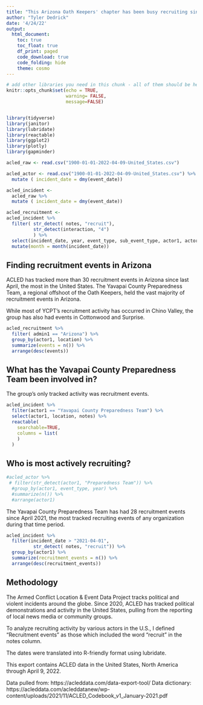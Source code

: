 ---
title: "This Arizona Oath Keepers' chapter has been busy recruiting since January 6"
author: "Tyler Dedrick"
date: '4/24/22'
output: 
  html_document:
    toc: true
    toc_float: true
    df_print: paged
    code_download: true
    code_folding: hide
    theme: cosmo
---


```{r setup, include=FALSE}

# add other libraries you need in this chunk - all of them should be here.
knitr::opts_chunk$set(echo = TRUE,
                      warning= FALSE,
                      message=FALSE)


library(tidyverse)
library(janitor)
library(lubridate)
library(reactable)
library(ggplot2)
library(plotly)
library(gapminder)


```

```{r}
acled_raw <- read.csv("1900-01-01-2022-04-09-United_States.csv")
```


```{r}
acled_actor <- read.csv("1900-01-01-2022-04-09-United_States.csv") %>% 
  mutate ( incident_date = dmy(event_date))

acled_incident <-
  acled_raw %>%
  mutate ( incident_date = dmy(event_date))

```

```{r}
acled_recruitment <-
acled_incident %>% 
  filter( str_detect( notes, "recruit"),
          str_detect(interaction, "4")
          ) %>% 
  select(incident_date, year, event_type, sub_event_type, actor1, actor2, assoc_actor_2, source, interaction, admin1, admin2, location, notes) %>%
  mutate(month = month(incident_date))
```



## Finding recruitment events in Arizona

ACLED has tracked more than 30 recruitment events in Arizona since last April, the most in the United States. The Yavapai County Preparedness Team, a regional offshoot of the Oath Keepers, held the vast majority of recruitment events in Arizona.

While most of YCPT's recruitment activity has occurred in Chino Valley, the group has also had events in Cottonwood and Surprise.

```{r}
acled_recruitment %>% 
  filter( admin1 == "Arizona") %>%
  group_by(actor1, location) %>% 
  summarize(events = n()) %>% 
  arrange(desc(events))
```

## What has the Yavapai County Preparedness Team been involved in?

The group's only tracked activity was recruitment events.

```{r}
acled_incident %>% 
  filter(actor1 == "Yavapai County Preparedness Team") %>% 
  select(actor1, location, notes) %>% 
  reactable(
    searchable=TRUE,
    columns = list(
    )
  )    
```


## Who is most actively recruiting?


```{r}
#acled_actor %>% 
 # filter(str_detect(actor1, "Preparedness Team")) %>%
  #group_by(actor1, event_type, year) %>% 
  #summarize(n()) %>% 
  #arrange(actor1)

```

The Yavapai County Preparedness Team has had 28 recruitment events since April 2021, the most tracked recruiting events of any organization during that time period.

```{r}
acled_incident %>% 
  filter(incident_date > "2021-04-01", 
          str_detect( notes, "recruit")) %>% 
  group_by(actor1) %>% 
  summarize(recruitment_events = n()) %>% 
  arrange(desc(recruitment_events))

```



## Methodology

The Armed Conflict Location & Event Data Project tracks political and violent incidents around the globe. Since 2020, ACLED has tracked political demonstrations and activity in the United States, pulling from the reporting of local news media or community groups.

To analyze recruiting activity by various actors in the U.S., I defined "Recruitment events" as those which included the word "recruit" in the notes column.

The dates were translated into R-friendly format using lubridate. 

This export contains ACLED data in the United States, North America through April 9, 2022.

Data pulled from: https://acleddata.com/data-export-tool/
Data dictionary: https://acleddata.com/acleddatanew/wp-content/uploads/2021/11/ACLED_Codebook_v1_January-2021.pdf




